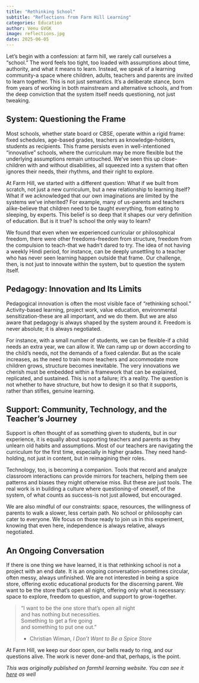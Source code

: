 ```yaml
---
title: "Rethinking School"
subtitle: "Reflections from Farm Hill Learning"
categories: Education
author: Venu GVGK
image: reflections.jpg
date: 2025-06-05
---
```


Let’s begin with a confession: at farm hill, we rarely call ourselves a “school.” The word feels too tight, too loaded with assumptions about time, authority, and what it means to learn. Instead, we speak of a learning community-a space where children, adults, teachers and parents are invited to learn together. This is not just semantics. It’s a deliberate stance, born from years of working in both mainstream and alternative schools, and from the deep conviction that the system itself needs questioning, not just tweaking.

## System: Questioning the Frame

Most schools, whether state board or CBSE, operate within a rigid frame: fixed schedules, age-based grades, teachers as knowledge-holders, students as recipients. This frame persists even in well-intentioned “innovative” schools, where the curriculum may be more flexible but the underlying assumptions remain untouched. We’ve seen this up close-children with and without disabilities, all squeezed into a system that often ignores their needs, their rhythms, and their right to explore.

At Farm Hill, we started with a different question: What if we built from scratch, not just a new curriculum, but a new relationship to learning itself? What if we acknowledged that our own imaginations are limited by the systems we’ve inherited? For example, many of us-parents and teachers alike-believe that children need to be taught everything, from eating to sleeping, by experts. This belief is so deep that it shapes our very definition of education. But is it true? Is school the only way to learn?

We found that even when we experienced curricular or philosophical freedom, there were other freedoms-freedom from structure, freedom from the compulsion to teach-that we hadn’t dared to try. The idea of not having a weekly Hindi period, for instance, can be deeply unsettling to a teacher who has never seen learning happen outside that frame. Our challenge, then, is not just to innovate within the system, but to question the system itself.



## Pedagogy: Innovation and Its Limits

Pedagogical innovation is often the most visible face of “rethinking school.” Activity-based learning, project work, value education, environmental sensitization-these are all important, and we do them. But we are also aware that pedagogy is always shaped by the system around it. Freedom is never absolute; it is always negotiated.

For instance, with a small number of students, we can be flexible-if a child needs an extra year, we can allow it. We can ramp up or down according to the child’s needs, not the demands of a fixed calendar. But as the scale increases, as the need to train more teachers and accommodate more children grows, structure becomes inevitable. The very innovations we cherish must be embedded within a framework that can be explained, replicated, and sustained. This is not a failure; it’s a reality. The question is not whether to have structure, but how to design it so that it supports, rather than stifles, genuine learning.

## Support: Community, Technology, and the Teacher’s Journey

Support is often thought of as something given to students, but in our experience, it is equally about supporting teachers and parents as they unlearn old habits and assumptions. Most of our teachers are navigating the curriculum for the first time, especially in higher grades. They need hand-holding, not just in content, but in reimagining their roles.

Technology, too, is becoming a companion. Tools that record and analyze classroom interactions can provide mirrors for teachers, helping them see patterns and biases they might otherwise miss. But these are just tools. The real work is in building a culture where questioning-of oneself, of the system, of what counts as success-is not just allowed, but encouraged.

We are also mindful of our constraints: space, resources, the willingness of parents to walk a slower, less certain path. No school or philosophy can cater to everyone. We focus on those ready to join us in this experiment, knowing that even here, independence is always relative, always negotiated.

## An Ongoing Conversation

If there is one thing we have learned, it is that rethinking school is not a project with an end date. It is an ongoing conversation-sometimes circular, often messy, always unfinished. We are not interested in being a spice store, offering exotic educational products for the discerning parent. We want to be the store that’s open all night, offering only what is necessary: space to explore, freedom to question, and support to grow-together.

> “I want to be the one store that’s open all night  
> and has nothing but necessities.  
> Something to get a fire going  
> and something to put one out.”
> 
> - Christian Wiman, _I Don’t Want to Be a Spice Store_
>     

At Farm Hill, we keep our door open, our bells ready to ring, and our questions alive. The work is never done-and that, perhaps, is the point.

*This was originally published on farmhil learning website. You can see it [here](https://farmhill-learning.org/about/reflections.html) as well*